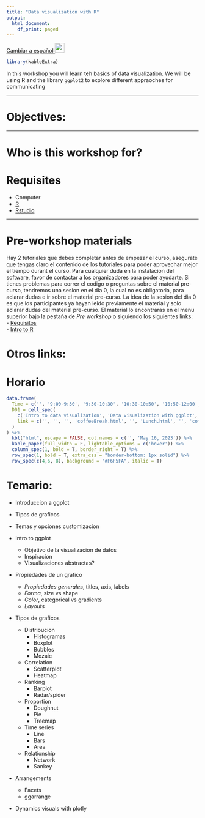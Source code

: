 ```yaml
---
title: "Data visualization with R"
output:
  html_document:
    df_print: paged
---
```


[Cambiar a español ![](img/flag_mx.gif){width="25"}](ES/index.html)

```r
library(kableExtra)
```

In this workshop you will learn teh basics of data visualization. We will be using R and the library `ggplot2` to explore different appraoches for communicating 

<!-- La visualización de datos forma parte escencial de la comunicación en la ciencia. Con los avances tecnológicos en la recolección y disponibilidad de la información, las bases de datos son cada vez más complejas en cuanto a su estructura. Las herramientas tradicionales de visualización de datos estática han sido efectivas para la comunicación de resultados en la ciencia, pero presentan algunas limitaciones al presentar análisis de bases de datos con estructuras jerárquicas espacio-temporales. Herramientas que permiten la interacción con el usuario son cada vez más comunes para ser usadas para la exploración y análisis de datos. El software estadístico R ha sido adoptado por analistas de datos e investigadores en diferentes áreas del conocimiento incluyendo, salud pública y epidemiología. En este curso se discutirán algunos conceptos en estrategias para el desarrollo de aplicaciones web que pueden ser usadas para explorar y presentar resultados con bases de datos complejas. Por medio de laboratorios prácticos, los instructores guían a los participantes para desarrollar sus propias aplicaciones y las puedan desplegar en servidores web con el objetivo de comunicar los resultados de análisis de la información. -->

------------------------------------------------------------------------

# Objectives:


------------------------------------------------------------------------


# Who is this workshop for?


# Requisites

-   Computer
-   [R](https://cloud.r-project.org)
-   [Rstudio](https://www.rstudio.com/products/rstudio/)

------------------------------------------------------------------------

# Pre-workshop materials

Hay 2 tutoriales que debes completar antes de empezar el curso, asegurate que tengas claro el contenido de los tutoriales para poder aprovechar mejor el tiempo durant el curso. Para cualquier duda en la instalacion del software, favor de contactar a los organizadores para poder ayudarte. Si tienes problemas para correr el codigo o preguntas sobre el material pre-curso, tendremos una sesion en el dia 0, la cual no es obligatoria, para aclarar dudas e ir sobre el material pre-curso. La idea de la sesion del dia 0 es que los participantes ya hayan leido previamente el material y solo aclarar dudas del material pre-curso. El material lo encontraras en el menu superior bajo la pestaña de *Pre workshop* o siguiendo los siguientes links:\
- [Requisitos](0a_Intro_req.html)\
- [Intro to R](0b_Intro_to_R.html)

# Otros links:

# Horario

```r
data.frame(
  Time = c('', '9:00-9:30', '9:30-10:30', '10:30-10:50', '10:50-12:00', '12:00-13:00', '13:00-14:00', '14:00-14:20', '14:20-15:00'),
  D01 = cell_spec(
    c('Intro to data visualization', 'Data visualization with ggplot', 'Type of graphics', 'Break', 'Customization', 'Lunch', 'Arrangements', 'Break', 'Beyond static visualization'), 'html',
    link = c('', '', '', 'coffeeBreak.html', '', 'Lunch.html', '', 'coffeeBreak.html', '')
  )
) %>%
  kbl("html", escape = FALSE, col.names = c('', 'May 16, 2023')) %>%
  kable_paper(full_width = F, lightable_options = c('hover')) %>%
  column_spec(1, bold = T, border_right = T) %>%
  row_spec(1, bold = T, extra_css = "border-bottom: 1px solid") %>%
  row_spec(c(4,6, 8), background = "#F6F5FA", italic = T)
```

# Temario:

-   Introduccion a ggplot

-   Tipos de graficos

-   Temas y opciones customizacion

-   Intro to ggplot

    -   Objetivo de la visualizacion de datos
    -   Inspiracion
    -   Visualizaciones abstractas?

-   Propiedades de un grafico

    -   *Propiedades generales*, titles, axis, labels
    -   *Forma*, size vs shape
    -   *Color*, categorical vs gradients
    -   *Layouts*

-   Tipos de graficos

    -   Distribucion
        -   Histogramas
        -   Boxplot
        -   Bubbles
        -   Mozaic
    -   Correlation
        -   Scatterplot
        -   Heatmap
    -   Ranking
        -   Barplot
        -   Radar/spider
    -   Proportion
        -   Doughnut
        -   Pie
        -   Treemap
    -   Time series
        -   Line
        -   Bars
        -   Area
    -   Relationship
        -   Network
        -   Sankey

-   Arrangements

    -   Facets
    -   ggarrange

-   Dynamics visuals with plotly
